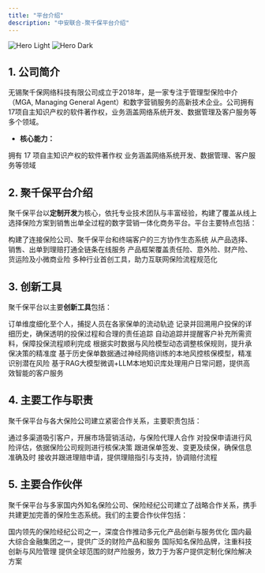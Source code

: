 ```yaml
---
title: "平台介绍"
description: "中安联合-聚千保平台介绍"
---
```


<img
  className="block dark:hidden"
  src="/images/hero-light.svg"
  alt="Hero Light"
/>
<img
  className="hidden dark:block"
  src="/images/hero-dark.svg"
  alt="Hero Dark"
/>

## 1. 公司简介

无锡聚千保网络科技有限公司成立于2018年，是一家专注于管理型保险中介（MGA, Managing General Agent）和数字营销服务的高新技术企业。公司拥有17项自主知识产权的软件著作权，业务涵盖网络系统开发、数据管理及客户服务等多个领域。

- **核心能力：**

<CardGroup cols={2}>
  <Card title="高新技术企业" icon="certificate" href="javascript:void(0)">
    拥有 17 项自主知识产权的软件著作权
  </Card>

  <Card title="业务范围" icon="globe" href="javascript:void(0)">
    业务涵盖网络系统开发、数据管理、客户服务等领域
  </Card>
</CardGroup>

## 2. 聚千保平台介绍

聚千保平台以**定制开发**为核心，依托专业技术团队与丰富经验，构建了覆盖从线上选择保险方案到销售出单全过程的数字营销一体化商务平台。平台主要特点包括：

<CardGroup cols={2}>
  <Card title="资源整合" icon="link" href="javascript:void(0)">
    构建了连接保险公司、聚千保平台和终端客户的三方协作生态系统
  </Card>

  <Card title="全流程数字化" icon="plug" href="javascript:void(0)">
    从产品选择、销售、出单到理赔打通全链条在线服务
  </Card>

  <Card title="多险种覆盖" icon="shield-alt" href="javascript:void(0)">
    产品框架覆盖责任险、意外险、财产险、货运险及小微商业险
  </Card>

  <Card title="创新工具" icon="cogs" href="javascript:void(0)">
    多种行业首创工具，助力互联网保险流程规范化
  </Card>
</CardGroup>

## 3. 创新工具

聚千保平台以主要**创新工具**包括：

<CardGroup cols={2}>
  <Card title="人员流动性管控系统" icon="users" href="javascript:void(0)">
    订单维度细化至个人，捕捉人员在各家保单的流动轨迹
  </Card>

  <Card title="投保轨迹回溯系统" icon="history" href="javascript:void(0)">
    记录并回溯用户投保的详细历史，确保透明的投保过程和合理的责任追踪
  </Card>

  <Card title="欠缴资料追踪系统" icon="file-alt" href="javascript:void(0)">
    自动追踪并提醒客户补充所需资料，保障投保流程顺利完成
  </Card>

  <Card title="动态核保引擎" icon="tachometer-alt" href="javascript:void(0)">
    根据实时数据与风险模型动态调整核保规则，提升承保决策的精准度
  </Card>

  <Card title="风控模型" icon="shield-virus" href="javascript:void(0)">
    基于历史保单数据通过神经网络训练的本地风控核保模型，精准识别潜在风险
  </Card>

  <Card title="智能客服" icon="comments" href="javascript:void(0)">
    基于RAG大模型微调+LLM本地知识库处理用户日常问题，提供高效智能的客户服务
  </Card>
</CardGroup>

## 4. 主要工作与职责

聚千保平台与各大保险公司建立紧密合作关系，主要职责包括：

<CardGroup cols={2}>
  <Card title="推广与销售" icon="bullhorn" href="javascript:void(0)">
    通过多渠道吸引客户，开展市场营销活动，与保险代理人合作
  </Card>

  <Card title="风险评估与核保" icon="balance-scale" href="javascript:void(0)">
    对投保申请进行风险评估，依据保险公司规则进行核保决策
  </Card>

  <Card title="保单管理" icon="clipboard-check" href="javascript:void(0)">
    跟进保单签发、变更及续保，确保信息准确及时
  </Card>

  <Card title="理赔处理" icon="hands-helping" href="javascript:void(0)">
    接收并跟进理赔申请，提供理赔指引与支持，协调赔付流程
  </Card>
</CardGroup>

## 5. 主要合作伙伴

聚千保平台与多家国内外知名保险公司、保险经纪公司建立了战略合作关系，携手共建更加完善的保险生态系统。我们的主要合作伙伴包括：

<CardGroup cols={2}>
  <Card title="中安联合" icon="industry" href="javascript:void(0)">
    国内领先的保险经纪公司之一，深度合作推动多元化产品创新与服务优化
  </Card>

  <Card title="平安财险" icon="industry" href="javascript:void(0)">
    国内最大综合金融集团之一，提供广泛的财险产品和服务
  </Card>

  <Card title="利宝保险" icon="industry" href="javascript:void(0)">
    国际知名保险品牌，注重科技创新与风险管理
  </Card>

  <Card title="美亚财险" icon="industry" href="javascript:void(0)">
    提供全球范围的财产险服务，致力于为客户提供定制化保险解决方案
  </Card>
</CardGroup>
